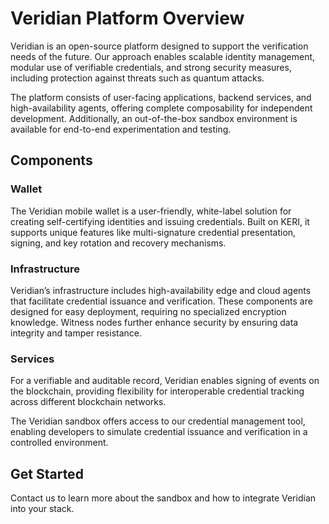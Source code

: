 
# Veridian Platform Overview

Veridian is an open-source platform designed to support the verification needs of the future.
Our approach enables scalable identity management, modular use of verifiable credentials, and strong security measures, including protection against threats such as quantum attacks.

The platform consists of user-facing applications, backend services, and high-availability agents, offering complete composability for independent development. Additionally, an out-of-the-box sandbox environment is available for end-to-end experimentation and testing.

## Components

### Wallet

The Veridian mobile wallet is a user-friendly, white-label solution for creating self-certifying identities and issuing credentials. Built on KERI, it supports unique features like multi-signature credential presentation, signing, and key rotation and recovery mechanisms.

### Infrastructure

Veridian’s infrastructure includes high-availability edge and cloud agents that facilitate credential issuance and verification. These components are designed for easy deployment, requiring no specialized encryption knowledge. Witness nodes further enhance security by ensuring data integrity and tamper resistance.

### Services

For a verifiable and auditable record, Veridian enables signing of events on the blockchain, providing flexibility for interoperable credential tracking across different blockchain networks.

The Veridian sandbox offers access to our credential management tool, enabling developers to simulate credential issuance and verification in a controlled environment.

## Get Started

<Cards>
  <Cards.Card
    title="Build on your KERI stack with our wallet"
    href=""
    arrow="true"
  />
  <Cards.Card
    title="Set up Veridian infrastructure for a verifiable credential framework"
    href=""
    arrow="true"
  />
  <Cards.Card
    title="Track credential events on an unrestricted decentralized ledger"
    href=""
    arrow="true"
  />
  <Cards.Card
    title="Experiment with our sandbox and credential management tool"
    href=""
    arrow="true"
  />
</Cards>

Contact us to learn more about the sandbox and how to integrate Veridian into your stack.
